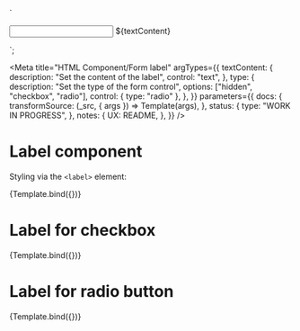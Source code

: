 <!--
@license EUPL-1.2
Copyright (c) 2021 Robbert Broersma
-->


<!-- Import component and component styles -->


<!-- Import Docs -->


  `<div class="utrecht-html">
  <input type="${type}" id="${type}">
  <label for="${type}">${textContent}</label>
</div>`;

<Meta
  title="HTML Component/Form label"
  argTypes={{
    textContent: {
      description: "Set the content of the label",
      control: "text",
    },
    type: {
      description: "Set the type of the form control",
      options: ["hidden", "checkbox", "radio"],
      control: { type: "radio" },
    },
  }}
  parameters={{
    docs: {
      transformSource: (_src, { args }) => Template(args),
    },
    status: {
      type: "WORK IN PROGRESS",
    },
    notes: {
      UX: README,
    },
  }}
/>

# Label component

Styling via the `<label>` element:

<Canvas>
  <Story
    name="Label"
    args={{
      textContent: "Username",
      type: "hidden",
    }}
  >
    {Template.bind({})}
  </Story>
</Canvas>

<ArgsTable story="Label" />

# Label for checkbox

<Canvas>
  <Story
    name="Label for checkbox"
    args={{
      textContent: "Username",
      type: "checkbox",
    }}
  >
    {Template.bind({})}
  </Story>
</Canvas>

# Label for radio button

<Canvas>
  <Story
    name="Label for radio button"
    args={{
      textContent: "Username",
      type: "radio",
    }}
  >
    {Template.bind({})}
  </Story>
</Canvas>

